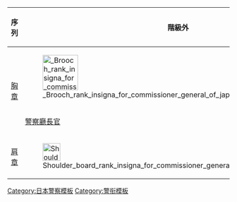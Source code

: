 {| style="border:1px solid #8888aa; background-color:#f7f8ff; padding:5px; font-size:95%; margin: 0px 12px 12px 0px; width: 100%;"
|- style="background-color:#CCCCCC; width: 100%"
! 序列 !! colspan=2 | 階級外 !! colspan=2 | 第1位 !! colspan=2 | 第2位 !! colspan=2 | 第3位 !! colspan=2 | 第4位 !! colspan=2 | 第5位 !! colspan=2 | 第6位 !! colspan=2 | 第7位 !! colspan=3 | 第8位 !! colspan=3 | - !! colspan=12 | 第9位
<!-- 警察肩章 -->
|- style="text-align:center;"
!rowspan=2| [[胸章]]
| colspan=2| [[File: Brooch rank insigna for commissioner general of japanese police.png|none|80px]]
| colspan=2| [[File:Brooch_rank_insigna_for_commissioner_of_japanese_police.png|none|80px]]
| colspan=2| [[File:Brooch_rank_insigna_for_superintendent_supervisor_of_japanese_police.png|none|80px]]
| colspan=2| [[File:Brooch_rank_insigna_for_chief_superintendent_of_japanese_police.png|none|80px]]
| colspan=2| [[File:Brooch_rank_insigna_for_senior_superintendent_of_japanese_police.png|none|80px]]
| colspan=2| [[File:Brooch_rank_insigna_for_superintendent_of_japanese_police.png|none|80px]]
| colspan=2| [[File:Brooch rank insigna for inspector of japanese police.png|none|80px]]
| colspan=2| [[File:Brooch rank insigna for assistant inspector of japanese police.png|none|80px]]
| colspan=3| [[File:Brooch rank insigna for sergeant of japanese police.png|none|80px]]
| colspan=3| [[File:Brooch rank insigna for senior policeman of japanese police.png|none|80px]]
| colspan=12| [[File:Brooch rank insigna for policeman of japanese police.png|none|80px]]
|- style="text-align:center;"
| colspan=2| [[警察廳長官]]
| colspan=2| [[警視總監]]
| colspan=2| [[警視監]]
| colspan=2| [[警視長]]
| colspan=2| [[警視正]]
| colspan=2| [[警視]]
| colspan=2| [[警部]]
| colspan=2| [[警部補]]
| colspan=3| [[巡查部长]]
| colspan=3| [[巡查长]]
| colspan=12|[[巡查]]
<!-- 警察胸章 -->
|- style="text-align:center;"
!Rowspan=2| [[肩章]]
| colspan=2| [[File:Shoulder_board_rank_insigna_for_commissioner_general_of_japanese_police.png|none|40px]]
| colspan=2| [[File:Shoulder_board_rank_insigna_for_commissioner_of_japanese_police.png|none|40px]]
| colspan=2| [[File:Shoulder board rank insigna for superintendent supervisor of japanese police.png|none|40px]]
| colspan=2| [[File:Shoulder board rank insigna for chief superintendent of japanese police.png|none|40px]]
| colspan=2| [[File:Shoulder board rank insigna for senior superintendent of japanese police.png|none|40px]]
| colspan=2| [[File:Shoulder board rank insigna for superintendent of japanese police.png|none|40px]]
| colspan=2| [[File:Shoulder board rank insigna for inspector of japanese police.png|none|40px]]
| colspan=2| [[File:Shoulder board rank insigna for assistant inspector of japanese police.png|none|40px]]
| colspan=3| [[File:Shoulder board rank insigna for sergeant of japanese police.png|none|40px]]
| colspan=3| [[File:Shoulder board rank insigna for senior policeman of japanese police.png|none|40px|Second Lieutenant]]
| colspan=12| [[File:Shoulder board rank insigna for policeman of japanese police.png|none|40px|Officer Cadet]]
|}<noinclude>
{{collapsible option}}
[[Category:日本警察模板]]
[[Category:警衔模板]]
[[Category:日本警銜| ]]
</noinclude>